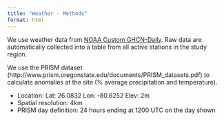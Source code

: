 ```yaml
---
title: "Weather - Methods"
format: html
---
```


We use weather data from [NOAA Custom GHCN-Daily](https://www.ncei.noaa.gov/metadata/geoportal/rest/metadata/item/gov.noaa.ncdc:C00861/html#).
Raw data are automatically collected into a table from all active stations in the study region.

We use the PRISM dataset (http://www.prism.oregonstate.edu/documents/PRISM_datasets.pdf) to calculate anomalies at the site (% average precipitation and temperature).

- Location: Lat: 26.0832 Lon: -80.6252 Elev: 2m
- Spatial resolution: 4km
- PRISM day definition: 24 hours ending at 1200 UTC on the day shown
